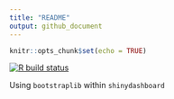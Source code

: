 ```yaml
---
title: "README"
output: github_document
---
```


```r
knitr::opts_chunk$set(echo = TRUE)
```

<!-- badges: start -->
[![R build status](https://github.com/konradzdeb/DashboardCustomTheme/workflows/R-CMD-check/badge.svg)](https://github.com/konradzdeb/DashboardCustomTheme/actions)
<!-- badges: end -->
  
Using `bootstraplib` within `shinydashboard`

